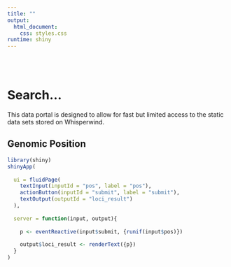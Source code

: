 ```yaml
---
title: ""
output:
  html_document:
    css: styles.css
runtime: shiny
---
```

<br/><br/>

# Search...


This data portal is designed to allow for fast but limited access to the static data sets stored on Whisperwind.

## Genomic Position
```r
library(shiny)
shinyApp(
  
  ui = fluidPage(
    textInput(inputId = "pos", label = "pos"),
    actionButton(inputId = "submit", label = "submit"),
    textOutput(outputId = "loci_result")
  ),
  
  server = function(input, output){
    
    p <- eventReactive(input$submit, {runif(input$pos)})
    
    output$loci_result <- renderText({p})
  }
)
```
